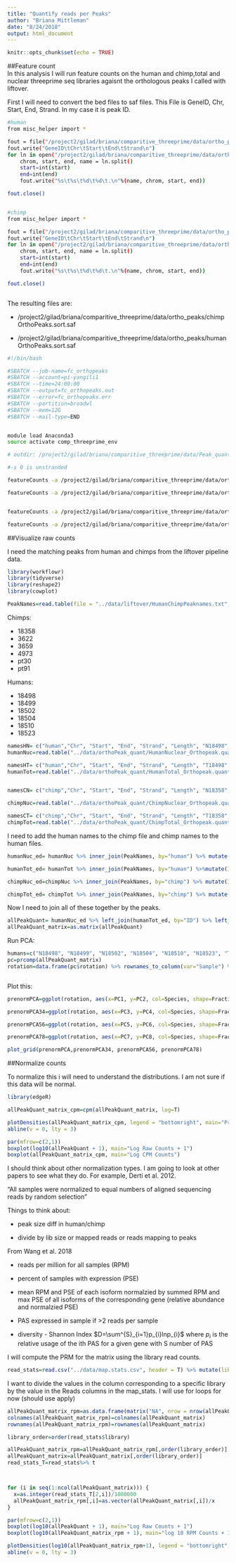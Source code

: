 ```yaml
---
title: "Quantify reads per Peaks"
author: "Briana Mittleman"
date: "8/24/2018"
output: html_document
---
```


```r
knitr::opts_chunk$set(echo = TRUE)
```


##Feature count  
In this analysis I will run feature counts on the human and chimp,total and nuclear threeprime seq libraries agaisnt the orthologous peaks I called with liftover. 

First I will need to convert the bed files to saf files. This File is GeneID, Chr, Start, End, Strand. In my case it is peak ID.  

```bash

#human
from misc_helper import *

fout = file("/project2/gilad/briana/comparitive_threeprime/data/ortho_peaks/humanOrthoPeaks.sort.SAF",'w')
fout.write("GeneID\tChr\tStart\tEnd\tStrand\n")
for ln in open("/project2/gilad/briana/comparitive_threeprime/data/ortho_peaks/humanOrthoPeaks.sort.bed"):
    chrom, start, end, name = ln.split()
    start=int(start)
    end=int(end)
    fout.write("%s\t%s\t%d\t%d\t.\n"%(name, chrom, start, end))

fout.close()


#chimp
from misc_helper import *

fout = file("/project2/gilad/briana/comparitive_threeprime/data/ortho_peaks/chimpOrthoPeaks.sort.SAF",'w')
fout.write("GeneID\tChr\tStart\tEnd\tStrand\n")
for ln in open("/project2/gilad/briana/comparitive_threeprime/data/ortho_peaks/chimpOrthoPeaks.sort.bed"):
    chrom, start, end, name = ln.split()
    start=int(start)
    end=int(end)
    fout.write("%s\t%s\t%d\t%d\t.\n"%(name, chrom, start, end))

fout.close()



```

The resulting files are:  

* /project2/gilad/briana/comparitive_threeprime/data/ortho_peaks/chimpOrthoPeaks.sort.saf  

* /project2/gilad/briana/comparitive_threeprime/data/ortho_peaks/humanOrthoPeaks.sort.saf


```bash
#!/bin/bash

#SBATCH --job-name=fc_orthopeaks
#SBATCH --account=pi-yangili1
#SBATCH --time=24:00:00
#SBATCH --output=fc_orthopeaks.out
#SBATCH --error=fc_orthopeaks.err
#SBATCH --partition=broadwl
#SBATCH --mem=12G
#SBATCH --mail-type=END


module load Anaconda3
source activate comp_threeprime_env

# outdir: /project2/gilad/briana/comparitive_threeprime/data/Peak_quant

#-s 0 is unstranded 

featureCounts -a /project2/gilad/briana/comparitive_threeprime/data/ortho_peaks/humanOrthoPeaks.sort.SAF -F SAF -o /project2/gilad/briana/comparitive_threeprime/data/Peak_quant/HumanTotal_Orthopeak.quant /project2/gilad/briana/comparitive_threeprime/human/data/sort/*T-sort.bam -s 0

featureCounts -a /project2/gilad/briana/comparitive_threeprime/data/ortho_peaks/humanOrthoPeaks.sort.SAF -F SAF -o /project2/gilad/briana/comparitive_threeprime/data/Peak_quant/HumanNuclear_Orthopeak.quant /project2/gilad/briana/comparitive_threeprime/human/data/sort/*N-sort.bam -s 0


featureCounts -a /project2/gilad/briana/comparitive_threeprime/data/ortho_peaks/chimpOrthoPeaks.sort.SAF -F SAF -o /project2/gilad/briana/comparitive_threeprime/data/Peak_quant/ChimpTotal_Orthopeak.quant /project2/gilad/briana/comparitive_threeprime/chimp/data/sort/*T-sort.bam -s 0

featureCounts -a /project2/gilad/briana/comparitive_threeprime/data/ortho_peaks/chimpOrthoPeaks.sort.SAF -F SAF -o /project2/gilad/briana/comparitive_threeprime/data/Peak_quant/ChimpNuclear_Orthopeak.quant /project2/gilad/briana/comparitive_threeprime/chimp/data/sort/*N-sort.bam -s 0

```

##Visualize raw counts  

I need the matching peaks from human and chimps from the liftover pipeline data.  

```r
library(workflowr)
library(tidyverse)
library(reshape2)
library(cowplot)
```


```r
PeakNames=read.table(file = "../data/liftover/HumanChimpPeaknames.txt", header=T, stringsAsFactors = F)
```

Chimps:  

* 18358  
* 3622  
* 3659  
* 4973  
* pt30  
* pt91  

Humans:  

* 18498  
* 18499 
* 18502  
* 18504  
* 18510 
* 18523   

```r

namesHN= c("human","Chr", "Start", "End", "Strand", "Length", "N18498", "N18499", "N18502", "N18504", "N18510", "N18523")
humanNuc=read.table("../data/orthoPeak_quant/HumanNuclear_Orthopeak.quant", header = T, stringsAsFactors = F, col.names = namesHN)

namesHT= c("human","Chr", "Start", "End", "Strand", "Length", "T18498", "T18499", "T18502", "T18504", "T18510", "T18523")
humanTot=read.table("../data/orthoPeak_quant/HumanTotal_Orthopeak.quant", header=T, stringsAsFactors = F, col.names = namesHT)


namesCN= c("chimp","Chr", "Start", "End", "Strand", "Length", "N18358", "N3622", "N3659", "N4973", "Npt30", "Npt91")

chimpNuc=read.table("../data/orthoPeak_quant/ChimpNuclear_Orthopeak.quant", header = T,stringsAsFactors = F, col.names = namesCN)

namesCT= c("chimp","Chr", "Start", "End", "Strand", "Length", "T18358", "T3622", "T3659", "T4973", "Tpt30", "Tpt91")
chimpTot=read.table("../data/orthoPeak_quant/ChimpTotal_Orthopeak.quant", header=T, stringsAsFactors = F, col.names = namesCT)

```


I need to add the human names to the chimp file and chimp names to the human files.  

```r
humanNuc_ed= humanNuc %>% inner_join(PeakNames, by="human") %>% mutate(ID=paste(human,chimp, sep=":")) %>% select("ID",  "N18498", "N18499", "N18502", "N18504", "N18510", "N18523")

humanTot_ed= humanTot %>% inner_join(PeakNames, by="human") %>%mutate(ID=paste(human,chimp, sep=":")) %>% select("ID",  "T18498", "T18499", "T18502", "T18504", "T18510", "T18523")

chimpNuc_ed=chimpNuc %>% inner_join(PeakNames, by="chimp") %>% mutate(ID=paste(human,chimp, sep=":")) %>% select("ID", "N18358", "N3622", "N3659", "N4973", "Npt30", "Npt91")

chimpTot_ed= chimpTot %>% inner_join(PeakNames, by="chimp") %>% mutate(ID=paste(human,chimp, sep=":")) %>% select("ID", "T18358", "T3622", "T3659", "T4973", "Tpt30", "Tpt91")

``` 


Now I need to join all of these together by the peaks.  

```r
allPeakQuant= humanNuc_ed %>% left_join(humanTot_ed, by="ID") %>% left_join(chimpNuc_ed, by="ID") %>% left_join(chimpTot_ed, by="ID") %>% column_to_rownames(var="ID")
allPeakQuant_matrix=as.matrix(allPeakQuant) 
```



Run PCA:  



```r

humans=c("N18498", "N18499", "N18502", "N18504", "N18510", "N18523", "T18498", "T18499", "T18502", "T18504", "T18510", "T18523")
pc=prcomp(allPeakQuant_matrix)
rotation=data.frame(pc$rotation) %>% rownames_to_column(var="Sample") %>% mutate(Fraction=ifelse(grepl("N", Sample), "Nuclear", "Total")) %>% mutate(Species= ifelse(Sample %in% humans, "Human", "Chimp"))



```


Plot this:  

```r
prenormPCA=ggplot(rotation, aes(x=PC1, y=PC2, col=Species, shape=Fraction)) + geom_point() + labs(title="Prenormalization PCA")

prenormPCA34=ggplot(rotation, aes(x=PC3, y=PC4, col=Species, shape=Fraction)) + geom_point() + labs(title="Prenormalization PCA")

prenormPCA56=ggplot(rotation, aes(x=PC5, y=PC6, col=Species, shape=Fraction)) + geom_point() + labs(title="Prenormalization PCA")

prenormPCA78=ggplot(rotation, aes(x=PC7, y=PC8, col=Species, shape=Fraction)) + geom_point() + labs(title="Prenormalization PCA")


```





```r
plot_grid(prenormPCA,prenormPCA34, prenormPCA56, prenormPCA78)
```
##Normalize counts  

To normalize this i will need to understand the distributions. I am not sure if this data will be normal.  

```r
library(edgeR)
```

```r
allPeakQuant_matrix_cpm=cpm(allPeakQuant_matrix, log=T)

plotDensities(allPeakQuant_matrix_cpm, legend = "bottomright", main="Pre-filtering")
abline(v = 0, lty = 3)
```
 
```r

par(mfrow=c(2,1))
boxplot(log10(allPeakQuant + 1), main="Log Raw Counts + 1")
boxplot(allPeakQuant_matrix_cpm, main="Log CPM Counts")


```



I should think about other normalization types. I am going to look at other papers to see what they do. For example, Derti et al. 2012.  

"All samples were normalized to equal numbers of aligned sequencing reads by random selection"  

Things to think about:

* peak size diff in human/chimp  

* divide by lib size or mapped reads or reads mapping to peaks  


From Wang et al. 2018  

* reads per million for all samples (RPM)  

* percent of samples with expression (PSE)  

* mean RPM and PSE of each isoform normalzied by summed RPM and max PSE of all isoforms of the corresponding gene (relative abundance and normalzied PSE)

* PAS expressed in sample if >2 reads per sample 

* diversity - Shannon Index $D=\sum^{S}_{i=1}p_{i}lnp_{i}$ where $p_{i}$ is the relative usage of the ith PAS for a given gene with S number of PAS  

I will compute the PRM for the matrix using the library read counts.  

```r
read_stats=read.csv("../data/map.stats.csv", header = T) %>% mutate(library=paste(substr(Fraction,1,1), Line, sep="")) %>% select(library, Reads)
```

I want to divide the values in the column corresponding to a specific library by the value in the Reads columns in the map_stats. I will use for loops for now (should use apply)  
```r
allPeakQuant_matrix_rpm=as.data.frame(matrix("NA", nrow = nrow(allPeakQuant_matrix), ncol=ncol(allPeakQuant_matrix)))
colnames(allPeakQuant_matrix_rpm)=colnames(allPeakQuant_matrix)
rownames(allPeakQuant_matrix_rpm)=rownames(allPeakQuant_matrix)

library_order=order(read_stats$library)

allPeakQuant_matrix_rpm=allPeakQuant_matrix_rpm[,order(library_order)]
allPeakQuant_matrix=allPeakQuant_matrix[,order(library_order)]
read_stats_T=read_stats%>% t



for (i in seq(1:ncol(allPeakQuant_matrix))) {
  x=as.integer(read_stats_T[2,i])/1000000
  allPeakQuant_matrix_rpm[,i]=as.vector(allPeakQuant_matrix[,i])/x
}


```

```r

par(mfrow=c(2,1))
boxplot(log10(allPeakQuant + 1), main="Log Raw Counts + 1")
boxplot(log10(allPeakQuant_matrix_rpm + 1), main="log 10 RPM Counts + 1")


```
```r
plotDensities(log10(allPeakQuant_matrix_rpm+1), legend = "bottomright", main="RPM")
abline(v = 0, lty = 3)
```


